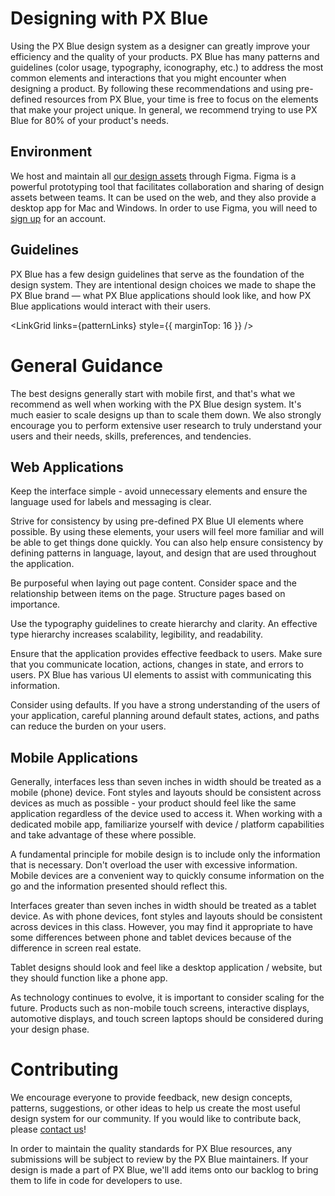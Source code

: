 
<!-- KEYWORDS: design tutorial environment -->

# Designing with PX Blue

Using the PX Blue design system as a designer can greatly improve your efficiency and the quality of your products. PX Blue has many patterns and guidelines (color usage, typography, iconography, etc.) to address the most common elements and interactions that you might encounter when designing a product. By following these recommendations and using pre-defined resources from PX Blue, your time is free to focus on the elements that make your project unique. In general, we recommend trying to use PX Blue for 80% of your product's needs.

## Environment

We host and maintain all [our design assets](/resources/designer) through Figma. Figma is a powerful prototyping tool that facilitates collaboration and sharing of design assets between teams. It can be used on the web, and they also provide a desktop app for Mac and Windows. In order to use Figma, you will need to [sign up](https://www.figma.com/) for an account.

## Guidelines

PX Blue has a few design guidelines that serve as the foundation of the design system. They are intentional design choices we made to shape the PX Blue brand — what PX Blue applications should look like, and how PX Blue applications would interact with their users.

<LinkGrid links={patternLinks} style={{ marginTop: 16 }} />

<Divider />

# General Guidance

The best designs generally start with mobile first, and that's what we recommend as well when working with the PX Blue design system. It's much easier to scale designs up than to scale them down. We also strongly encourage you to perform extensive user research to truly understand your users and their needs, skills, preferences, and tendencies.

## Web Applications

Keep the interface simple - avoid unnecessary elements and ensure the language used for labels and messaging is clear.

<!--image-->

Strive for consistency by using pre-defined PX Blue UI elements where possible. By using these elements, your users will feel more familiar and will be able to get things done quickly. You can also help ensure consistency by defining patterns in language, layout, and design that are used throughout the application.

<!--image-->

Be purposeful when laying out page content. Consider space and the relationship between items on the page. Structure pages based on importance.

<!--image-->

Use the typography guidelines to create hierarchy and clarity. An effective type hierarchy increases scalability, legibility, and readability.

<!--image-->

Ensure that the application provides effective feedback to users. Make sure that you communicate location, actions, changes in state, and errors to users. PX Blue has various UI elements to assist with communicating this information.

<!--image-->

Consider using defaults. If you have a strong understanding of the users of your application, careful planning around default states, actions, and paths can reduce the burden on your users.

<!--image-->

## Mobile Applications

Generally, interfaces less than seven inches in width should be treated as a mobile (phone) device. Font styles and layouts should be consistent across devices as much as possible - your product should feel like the same application regardless of the device used to access it. When working with a dedicated mobile app, familiarize yourself with device / platform capabilities and take advantage of these where possible.

<!--image-->

A fundamental principle for mobile design is to include only the information that is necessary. Don't overload the user with excessive information. Mobile devices are a convenient way to quickly consume information on the go and the information presented should reflect this.

<!--image-->

Interfaces greater than seven inches in width should be treated as a tablet device. As with phone devices, font styles and layouts should be consistent across devices in this class. However, you may find it appropriate to have some differences between phone and tablet devices because of the difference in screen real estate.

<!--image-->

Tablet designs should look and feel like a desktop application / website, but they should function like a phone app.

<!--image-->

As technology continues to evolve, it is important to consider scaling for the future. Products such as non-mobile touch screens, interactive displays, automotive displays, and touch screen laptops should be considered during your design phase.

<!--image-->

<Divider style={{}} />

# Contributing

We encourage everyone to provide feedback, new design concepts, patterns, suggestions, or other ideas to help us create the most useful design system for our community. If you would like to contribute back, please [contact us](/community/contactus)!

In order to maintain the quality standards for PX Blue resources, any submissions will be subject to review by the PX Blue maintainers. If your design is made a part of PX Blue, we'll add items onto our backlog to bring them to life in code for developers to use.
